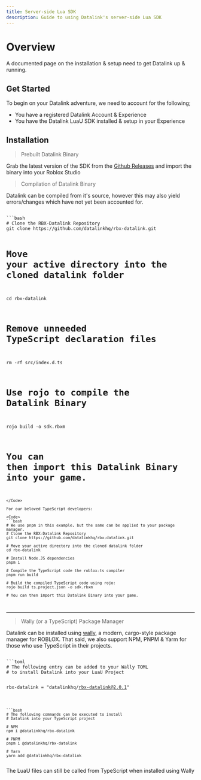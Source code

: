 ---
title: Server-side Lua SDK
description: Guide to using Datalink's server-side Lua SDK
---


# Overview
A documented page on the installation & setup need to get Datalink up & running.

## Get Started
To begin on your Datalink adventure, we need to account for the following;

- You have a registered Datalink Account & Experience
- You have the Datalink LuaU SDK installed & setup in your Experience

## Installation
> Prebuilt Datalink Binary

Grab the latest version of the SDK from the [Github Releases](https://github.com/datalinkhq/rbx-datalink/releases/) and import the binary into your Roblox Studio

> Compilation of Datalink Binary

Datalink can be compiled from it's source, however this may also yield errors/changes which have not yet been accounted for.

<Code>
```bash
# Clone the RBX-Datalink Repository
git clone https://github.com/datalinkhq/rbx-datalink.git

# Move your active directory into the cloned datalink folder
cd rbx-datalink

# Remove unneeded TypeScript declaration files
rm -rf src/index.d.ts
	
# Use rojo to compile the Datalink Binary
rojo build -o sdk.rbxm

# You can then import this Datalink Binary into your game.
```
</Code>

For our beloved TypeScript developers:

<Code>
```bash
# We use pnpm in this example, but the same can be applied to your package manager.
# Clone the RBX-Datalink Repository
git clone https://github.com/datalinkhq/rbx-datalink.git

# Move your active directory into the cloned datalink folder
cd rbx-datalink

# Install Node.JS dependencies
pnpm i

# Compile the TypeScript code the roblox-ts compiler
pnpm run build

# Build the compiled TypeScript code using rojo:
rojo build ts.project.json -o sdk.rbxm

# You can then import this Datalink Binary into your game.
```
</Code>

--------------------------

> Wally (or a TypeScript) Package Manager

Datalink can be installed using [wally](https://wally.run), a modern, cargo-style package manager for ROBLOX. 
That said, we also support NPM, PNPM & Yarm for those who use TypeScript in their projects.

<Code>
```toml
# The following entry can be added to your Wally TOML 
# to install Datalink into your LuaU Project

rbx-datalink = "datalinkhq/rbx-datalink@2.0.1"
```

```bash
# The following commands can be executed to install
# Datalink into your TypeScript project

# NPM
npm i @datalinkhq/rbx-datalink

# PNPM
pnpm i @datalinkhq/rbx-datalink

# Yarn
yarn add @datalinkhq/rbx-datalink
```
</Code>

<Callout emoji="💡">
	The LuaU files can still be called from TypeScript when installed using Wally
</Callout>
